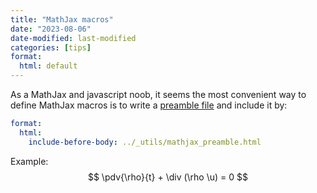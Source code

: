 ```yaml
---
title: "MathJax macros"
date: "2023-08-06"
date-modified: last-modified
categories: [tips]
format:
  html: default
---
```


As a MathJax and javascript noob, it seems the most convenient way to define MathJax macros is to write a [preamble file](https://github.com/pipme/pipme.github.io/blob/main/_utils/mathjax_preamble.html) and include it by:
```yaml
format:
  html:
    include-before-body: ../_utils/mathjax_preamble.html
```

Example: 
$$
\pdv{\rho}{t} + \div (\rho \u) = 0
$$



